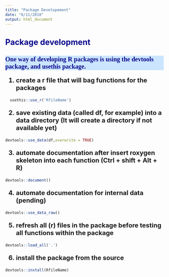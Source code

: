 ```yaml
---
title: "Package Developement"
date: "6/11/2018"
output: html_document
---
```



<style type="text/css">
.main-container {
  max-width: 1200px;
  margin-left: auto;
  margin-right: auto;
}

  }
td {  /* Table  */
  font-size: 8px;
  
}
h1.title {
  font-size: 38px;
  color: DarkRed;
}
h1 { /* Header 1 */
  font-size: 30px;
  color: DarkBlue;
}
h2 { /* Header 2 */
    font-size: 25px;
  color: DarkBlue;
}
h3 { /* Header 3 */
  background: #cce5ff;
  font-size: 20px;
  font-family: "Times New Roman", Times, serif;
  color: DarkBlue;
}
code.r{ /* Code block */
    font-size: 12px;
}
pre { /* Code block - determines code spacing between lines */
    font-size: 14px;
}

ol { /* ordered list style */
    font-size: 20px;font-weight:bold;}

ul {/* dot list style */
font-size: 15px;}


</style>


## Package development
### One way of developing R packages is using the devtools package, and usethis package. 


1. create a r file that will bag functions for the packages
```r
  usethis::use_r('RfileName')
```

2. save existing data (called df, for example) into a data directory (It will create a directory if not available yet)
```r
devtools::use_data(df,overwrite = TRUE)
```
 
3. automate documentation after insert roxygen skeleton into each function (Ctrl + shift + Alt + R)
```r
devtools::document()
```
 
4. automate documentation for internal data (pending)
```r
devtools::use_data_raw()
```

5. refresh all (r) files in the package before testing all functions within the package
```r
devtools::load_all('.')
```

6. install the package from the source
```r
devtools::install(RfileName)
```



